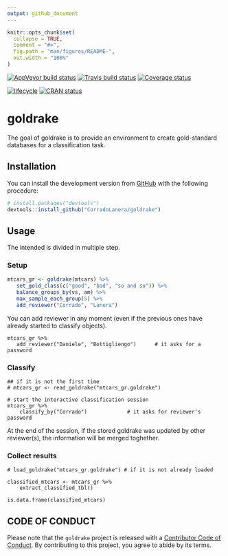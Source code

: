 ```yaml
---
output: github_document
---
```


<!-- README.md is generated from README.Rmd. Please edit that file -->

```r
knitr::opts_chunk$set(
  collapse = TRUE,
  comment = "#>",
  fig.path = "man/figures/README-",
  out.width = "100%"
)
```

[![AppVeyor build status](https://ci.appveyor.com/api/projects/status/github/CorradoLanera/goldrake?branch=master&svg=true)](https://ci.appveyor.com/project/CorradoLanera/goldrake)
[![Travis build status](https://travis-ci.org/CorradoLanera/goldrake.svg?branch=master)](https://travis-ci.org/CorradoLanera/goldrake)
[![Coverage status](https://codecov.io/gh/CorradoLanera/goldrake/branch/master/graph/badge.svg)](https://codecov.io/github/CorradoLanera/goldrake?branch=master)

[![lifecycle](https://img.shields.io/badge/lifecycle-maturing-blue.svg)](https://www.tidyverse.org/lifecycle/#maturing)
[![CRAN status](https://www.r-pkg.org/badges/version/goldrake)](https://cran.r-project.org/package=goldrake)

# goldrake

The goal of goldrake is to provide an environment to create
gold-standard databases for a classification task.


## Installation

You can install the development version from
[GitHub](https://github.com/) with the following procedure:

```r
# install.packages("devtools")
devtools::install_github("CorradoLanera/goldrake")
```

## Usage

The intended is divided in multiple step.

### Setup

```r
mtcars_gr <- goldrake(mtcars) %>% 
   set_gold_class(c("good", "bad", "so and so")) %>% 
   balance_groups_by(vs, am) %>% 
   max_sample_each_group(5) %>% 
   add_reviewer("Corrado", "Lanera")
```

You can add reviewer in any moment (even if the previous ones have 
already started to classify objects).

```
mtcars_gr %>% 
   add_reviewer("Daniele", "Bottigliengo")      # it asks for a password
```



### Classify

```
## if it is not the first time
# mtcars_gr <- read_goldrake("mtcars_gr.goldrake")

# start the interactive classification session 
mtcars_gr %>% 
    classify_by("Corrado")             # it asks for reviewer's password
```

At the end of the session, if the stored goldrake was updated by other
reviewer(s), the information will be merged toghether.

### Collect results

```
# load_goldrake("mtcars_gr.goldrake") # if it is not already loaded

classified_mtcars <- mtcars_gr %>% 
    extract_classified_tbl()

is.data.frame(classified_mtcars)
```




## CODE OF CONDUCT
Please note that the `goldrake` project is released with a
[Contributor Code of Conduct](.github/CODE_OF_CONDUCT.md).
By contributing to this project, you agree to abide by its terms.
